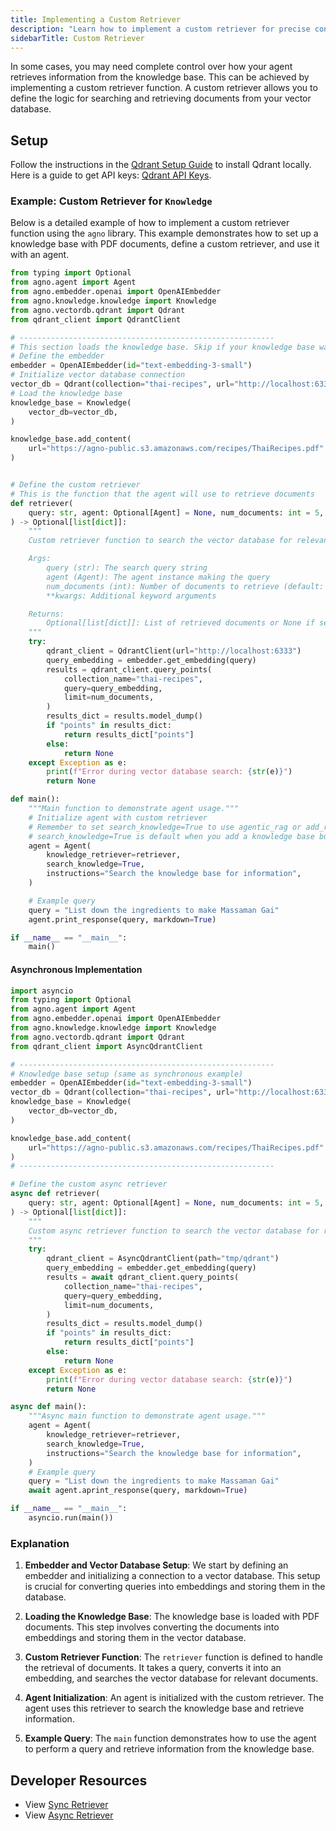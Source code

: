 ```yaml
---
title: Implementing a Custom Retriever
description: "Learn how to implement a custom retriever for precise control over document retrieval in your knowledge base."
sidebarTitle: Custom Retriever
---
```


In some cases, you may need complete control over how your agent retrieves information from the knowledge base. This can be achieved by implementing a custom retriever function. A custom retriever allows you to define the logic for searching and retrieving documents from your vector database.

## Setup

Follow the instructions in the [Qdrant Setup Guide](https://qdrant.tech/documentation/guides/installation/) to install Qdrant locally. Here is a guide to get API keys: [Qdrant API Keys](https://qdrant.tech/documentation/cloud/authentication/).

### Example: Custom Retriever for `Knowledge`

Below is a detailed example of how to implement a custom retriever function using the `agno` library. This example demonstrates how to set up a knowledge base with PDF documents, define a custom retriever, and use it with an agent.

```python
from typing import Optional
from agno.agent import Agent
from agno.embedder.openai import OpenAIEmbedder
from agno.knowledge.knowledge import Knowledge
from agno.vectordb.qdrant import Qdrant
from qdrant_client import QdrantClient

# ---------------------------------------------------------
# This section loads the knowledge base. Skip if your knowledge base was populated elsewhere.
# Define the embedder
embedder = OpenAIEmbedder(id="text-embedding-3-small")
# Initialize vector database connection
vector_db = Qdrant(collection="thai-recipes", url="http://localhost:6333", embedder=embedder)
# Load the knowledge base
knowledge_base = Knowledge(
    vector_db=vector_db,
)

knowledge_base.add_content(
    url="https://agno-public.s3.amazonaws.com/recipes/ThaiRecipes.pdf"
)


# Define the custom retriever
# This is the function that the agent will use to retrieve documents
def retriever(
    query: str, agent: Optional[Agent] = None, num_documents: int = 5, **kwargs
) -> Optional[list[dict]]:
    """
    Custom retriever function to search the vector database for relevant documents.

    Args:
        query (str): The search query string
        agent (Agent): The agent instance making the query
        num_documents (int): Number of documents to retrieve (default: 5)
        **kwargs: Additional keyword arguments

    Returns:
        Optional[list[dict]]: List of retrieved documents or None if search fails
    """
    try:
        qdrant_client = QdrantClient(url="http://localhost:6333")
        query_embedding = embedder.get_embedding(query)
        results = qdrant_client.query_points(
            collection_name="thai-recipes",
            query=query_embedding,
            limit=num_documents,
        )
        results_dict = results.model_dump()
        if "points" in results_dict:
            return results_dict["points"]
        else:
            return None
    except Exception as e:
        print(f"Error during vector database search: {str(e)}")
        return None

def main():
    """Main function to demonstrate agent usage."""
    # Initialize agent with custom retriever
    # Remember to set search_knowledge=True to use agentic_rag or add_reference=True for traditional RAG
    # search_knowledge=True is default when you add a knowledge base but is needed here
    agent = Agent(
        knowledge_retriever=retriever,
        search_knowledge=True,
        instructions="Search the knowledge base for information",
    )

    # Example query
    query = "List down the ingredients to make Massaman Gai"
    agent.print_response(query, markdown=True)

if __name__ == "__main__":
    main()
```

#### Asynchronous Implementation

```python
import asyncio
from typing import Optional
from agno.agent import Agent
from agno.embedder.openai import OpenAIEmbedder
from agno.knowledge.knowledge import Knowledge
from agno.vectordb.qdrant import Qdrant
from qdrant_client import AsyncQdrantClient

# ---------------------------------------------------------
# Knowledge base setup (same as synchronous example)
embedder = OpenAIEmbedder(id="text-embedding-3-small")
vector_db = Qdrant(collection="thai-recipes", url="http://localhost:6333", embedder=embedder)
knowledge_base = Knowledge(
    vector_db=vector_db,
)

knowledge_base.add_content(
    url="https://agno-public.s3.amazonaws.com/recipes/ThaiRecipes.pdf"
)
# ---------------------------------------------------------

# Define the custom async retriever
async def retriever(
    query: str, agent: Optional[Agent] = None, num_documents: int = 5, **kwargs
) -> Optional[list[dict]]:
    """
    Custom async retriever function to search the vector database for relevant documents.
    """
    try:
        qdrant_client = AsyncQdrantClient(path="tmp/qdrant")
        query_embedding = embedder.get_embedding(query)
        results = await qdrant_client.query_points(
            collection_name="thai-recipes",
            query=query_embedding,
            limit=num_documents,
        )
        results_dict = results.model_dump()
        if "points" in results_dict:
            return results_dict["points"]
        else:
            return None
    except Exception as e:
        print(f"Error during vector database search: {str(e)}")
        return None

async def main():
    """Async main function to demonstrate agent usage."""
    agent = Agent(
        knowledge_retriever=retriever,
        search_knowledge=True,
        instructions="Search the knowledge base for information",
    )
    # Example query
    query = "List down the ingredients to make Massaman Gai"
    await agent.aprint_response(query, markdown=True)

if __name__ == "__main__":
    asyncio.run(main())
```

### Explanation

1. **Embedder and Vector Database Setup**: We start by defining an embedder and initializing a connection to a vector database. This setup is crucial for converting queries into embeddings and storing them in the database.

2. **Loading the Knowledge Base**: The knowledge base is loaded with PDF documents. This step involves converting the documents into embeddings and storing them in the vector database.

3. **Custom Retriever Function**: The `retriever` function is defined to handle the retrieval of documents. It takes a query, converts it into an embedding, and searches the vector database for relevant documents.

4. **Agent Initialization**: An agent is initialized with the custom retriever. The agent uses this retriever to search the knowledge base and retrieve information.

5. **Example Query**: The `main` function demonstrates how to use the agent to perform a query and retrieve information from the knowledge base.

## Developer Resources

- View [Sync Retriever](https://github.com/agno-agi/agno/tree/main/cookbook/agent_concepts/knowledge/custom/retriever.py)
- View [Async Retriever](https://github.com/agno-agi/agno/tree/main/cookbook/agent_concepts/knowledge/custom/async_retriever.py)